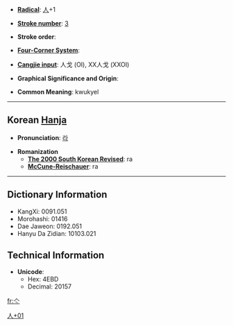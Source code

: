 * '''[[Wiktionary:Chinese radical index| Radical]]''': [[Wiktionary:Chinese radical index 人|人]]+1

* '''[[Wiktionary:Chinese total strokes index|Stroke number]]''': [[Wiktionary:Chinese total strokes index 3|3]]

* '''Stroke order''': 

* '''[[Wiktionary:Chinese four corner index|Four-Corner System]]''': 

* '''[[Wiktionary:Chinese Cangjie index|Cangjie input]]''': 人戈 (OI), XX人戈 (XXOI)

* '''Graphical Significance and Origin''': 

* '''Common Meaning''': kwukyel

----

== Korean [[Hanja]] ==

* '''Pronunciation''': [[라]]

* '''Romanization'''
** '''[[The 2000 South Korean Revised Romanization|The 2000 South Korean Revised]]''': ra
** '''[[McCune-Reischauer]]''': ra

----

== Dictionary Information ==

* KangXi: 0091.051
* Morohashi: 01416
* Dae Jaweon: 0192.051
* Hanyu Da Zidian: 10103.021

== Technical Information ==

* '''Unicode''':
** Hex: 4EBD
** Decimal: 20157

[[Category:Korean-only CJKV Characters|人+01]]

[[fr:亽]]